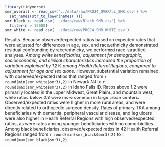 ```r
library(tidyverse)
smr_overall <- read_csv('../data/raw/PROJ4_OVERALL_SMR.csv') %>% 
  set_names(str_to_lower(names(.)))
smr_black <- read_csv('../data/raw/Black_SMR.csv') %>% 
  filter(n > 15000)
smr_white <- read_csv('../data/raw/PROJ4_SMR_WHITE.csv')
```


Results.  Because observed/expected ratios based on expected rates that were
adjusted for differences in age, sex, and race/ethnicity demonstrated residual
confounding by race/ethnicity, we performed race-stratified analyses.  *Among
white beneficiaries, adjustment for demographic, socioeconomic, and clinical
characteristics increased the proportion of variation explained by 1.2% among Health
Referral Regions, compared to adjustment for age and sex alone.*  However,
substantial variation remained, with observed/expected ratios that ranged from
`r round(min(smr_white$smr3),2)` in Newark NJ to `r round(max(smr_white$smr3),2)` in Idaho
Falls ID.  Ratios above 1.2 were primarily located in the upper Midwest, Great
Plains, and mountain west, while ratios below 0.8 were more common in large
urban centers.  Observed/expected ratios were higher in more rural areas, and
were directly related to orthopedic surgeon density.  Rates of primary TKA among
beneficiaries with dementia, peripheral vascular disease, and leg ulcers were
also higher in Health Referral Regions with high observed/expected ratios, as
were rates among younger beneficiaries with no comorbidities.  Among black
beneficiaries, observed/expected ratios in 42 Health Referral Regions ranged
from `r round(min(smr_black$smr3),2)` to `r round(max(smr_black$smr3),2)`.

